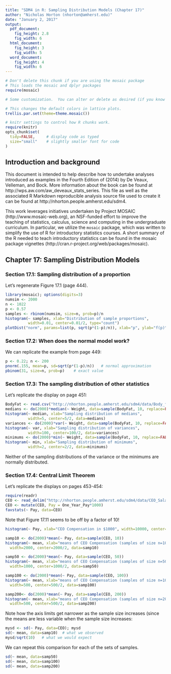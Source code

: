 ```yaml
---
title: "SDM4 in R: Sampling Distribution Models (Chapter 17)"
author: "Nicholas Horton (nhorton@amherst.edu)"
date: "January 2, 2017"
output: 
  pdf_document:
    fig_height: 2.8
    fig_width: 6
  html_document:
    fig_height: 3
    fig_width: 5
  word_document:
    fig_height: 4
    fig_width: 6
---
```



```r
# Don't delete this chunk if you are using the mosaic package
# This loads the mosaic and dplyr packages
require(mosaic)
```

```r
# Some customization.  You can alter or delete as desired (if you know what you are doing).

# This changes the default colors in lattice plots.
trellis.par.set(theme=theme.mosaic())  

# knitr settings to control how R chunks work.
require(knitr)
opts_chunk$set(
  tidy=FALSE,     # display code as typed
  size="small"    # slightly smaller font for code
)
```

## Introduction and background 

This document is intended to help describe how to undertake analyses introduced 
as examples in the Fourth Edition of \emph{Stats: Data and Models} (2014) by De Veaux, Velleman, and Bock.
More information about the book can be found at http://wps.aw.com/aw_deveaux_stats_series.  This
file as well as the associated R Markdown reproducible analysis source file used to create it can be found at http://nhorton.people.amherst.edu/sdm4.

This work leverages initiatives undertaken by Project MOSAIC (http://www.mosaic-web.org), an NSF-funded effort to improve the teaching of statistics, calculus, science and computing in the undergraduate curriculum. In particular, we utilize the `mosaic` package, which was written to simplify the use of R for introductory statistics courses. A short summary of the R needed to teach introductory statistics can be found in the mosaic package vignettes (http://cran.r-project.org/web/packages/mosaic).

## Chapter 17: Sampling Distribution Models

### Section 17.1: Sampling distribution of a proportion

Let's regenerate Figure 17.1 (page 444).

```r
library(mosaic); options(digits=3)
numsim <- 2000
n <- 1022
p <- 0.57
samples <- rbinom(numsim, size=n, prob=p)/n
histogram(~ samples, xlab="Distribution of sample proportions", 
          width=0.01, center=0.01/2, type="count")
plotDist("norm", params=list(p, sqrt(p*(1-p)/n)), xlab="p", ylab="f(p)")
```

### Section 17.2: When does the normal model work?

We can replicate the example from page 449:

```r
p <- 0.22; n <- 200
pnorm(.155, mean=p, sd=sqrt(p*(1-p)/n))   # normal approximation
pbinom(31, size=n, prob=p)    # exact value
```


### Section 17.3: The sampling distribution of other statistics

Let's replicate the display on page 451:

```r
BodyFat <- read.csv("http://nhorton.people.amherst.edu/sdm4/data/Body_fat_complete.csv")
medians <- do(2000)*median(~ Weight, data=sample(BodyFat, 10, replace=FALSE))
histogram(~ median, xlab="Sampling distribution of medians", 
          width=5, center=5/2, data=medians)
variances <- do(2000)*var(~ Weight, data=sample(BodyFat, 10, replace=FALSE))
histogram(~ var, xlab="Sampling distribution of variances", 
          width=100, center=100/2, data=variances)
minimums <- do(2000)*min(~ Weight, data=sample(BodyFat, 10, replace=FALSE))
histogram(~ min, xlab="Sampling distribution of minimums", 
          width=2, center=2/2, data=minimums)
```

Neither of the sampling distributions of the variance or the minimums are normally distributed.

### Section 17.4: Central Limit Theorem

Let's replicate the displays on pages 453-454:

```r
require(readr)
CEO <- read_delim("http://nhorton.people.amherst.edu/sdm4/data/CEO_Salary_2012.txt", delim="\t")
CEO <- mutate(CEO, Pay = One_Year_Pay*1000)
favstats(~ Pay, data=CEO)
```

Note that Figure 17.11 seems to be off by a factor of 10!
```r
histogram(~ Pay, xlab="CEO Compensation in $1000", width=10000, center=10000/2-.01, data=CEO)
```


```r
samp10 <- do(2000)*mean(~ Pay, data=sample(CEO, 10))
histogram(~ mean, xlab="means of CEO Compensation (samples of size n=10)", 
  width=2000, center=2000/2, data=samp10)
```


```r
samp50 <- do(2000)*mean(~ Pay, data=sample(CEO, 50))
histogram(~ mean, xlab="means of CEO Compensation (samples of size n=50)", 
  width=1000, center=1000/2, data=samp50)
```

```r
samp100 <- do(2000)*mean(~ Pay, data=sample(CEO, 100))
histogram(~ mean, xlab="means of CEO Compensation (samples of size n=100)", 
  width=500, center=500/2, data=samp100)
```

```r
samp200<- do(2000)*mean(~ Pay, data=sample(CEO, 200))
histogram(~ mean, xlab="means of CEO Compensation (samples of size n=200)", 
  width=500, center=500/2, data=samp200)
```

Note how the axis limits get narrower as the sample size increases (since the means are less variable when the sample size increases:

```r
mysd <- sd(~ Pay, data=CEO); mysd
sd(~ mean, data=samp10)  # what we observed
mysd/sqrt(10)   # what we would expect
```

We can repeat this comparison for each of the sets of samples.

```r
sd(~ mean, data=samp50)
sd(~ mean, data=samp100)
sd(~ mean, data=samp200)
```


